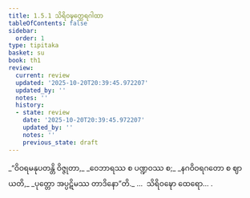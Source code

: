 ```yaml
---
title: 1.5.1 သိရိဝဍ္ဎတ္ထေရဂါထာ
tableOfContents: false
sidebar:
  order: 1
type: tipitaka
basket: su
book: th1
review:
  current: review
  updated: '2025-10-20T20:39:45.972207'
  updated_by: ''
  notes: ''
  history:
  - state: review
    date: '2025-10-20T20:39:45.972207'
    updated_by: ''
    notes: ''
    previous_state: draft
---
```



<DynamicBreadcrumb />


<ReviewStatus review={frontmatter.review} showDetails={true} />

<HypothesisAnnotation frontmatter={frontmatter} />

<Division number="41" book="th1" e="ch" v="19" p="229">

<Paragraph number="94" type="verses" book="th1">
_“ဝိဝရမနုပတန္တိ ဝိဇ္ဇုတာ,_  
_ဝေဘာရဿ စ ပဏ္ဍဝဿ စ;_  
_နဂဝိဝရဂတော စ ဈာယတိ,_  
_ပုတ္တော အပ္ပဋိမဿ တာဒိနော”တိ._  


</Paragraph>
</Division>

<Paragraph number="95" type="center" book="th1">
…  သိရိဝဍ္ဎော ထေရော… .
</Paragraph>
